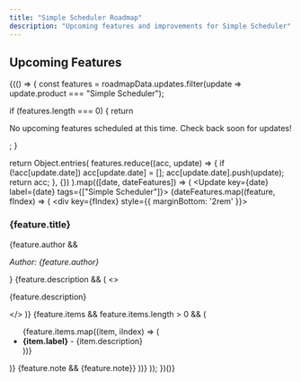 ```yaml
---
title: "Simple Scheduler Roadmap"
description: "Upcoming features and improvements for Simple Scheduler"
---
```



## Upcoming Features

{(() => {
  const features = roadmapData.updates.filter(update => update.product === "Simple Scheduler");
  
  if (features.length === 0) {
    return <p>No upcoming features scheduled at this time. Check back soon for updates!</p>;
  }
  
  return Object.entries(
    features.reduce((acc, update) => {
      if (!acc[update.date]) acc[update.date] = [];
      acc[update.date].push(update);
      return acc;
    }, {})
  ).map(([date, dateFeatures]) => (
    <Update key={date} label={date} tags={["Simple Scheduler"]}>
      {dateFeatures.map((feature, fIndex) => (
        <div key={fIndex} style={{ marginBottom: '2rem' }}>
          <h3>{feature.title}</h3>
          {feature.author && <p><em>Author: {feature.author}</em></p>}
          {feature.description && (
            <>
              <br />
              <p>{feature.description}</p>
            </>
          )}
          {feature.items && feature.items.length > 0 && (
            <ul>
              {feature.items.map((item, iIndex) => (
                <li key={iIndex}>
                  <strong>{item.label}</strong> - {item.description}
                </li>
              ))}
            </ul>
          )}
          {feature.note && <Note>{feature.note}</Note>}
        </div>
      ))}
    </Update>
  ));
})()}